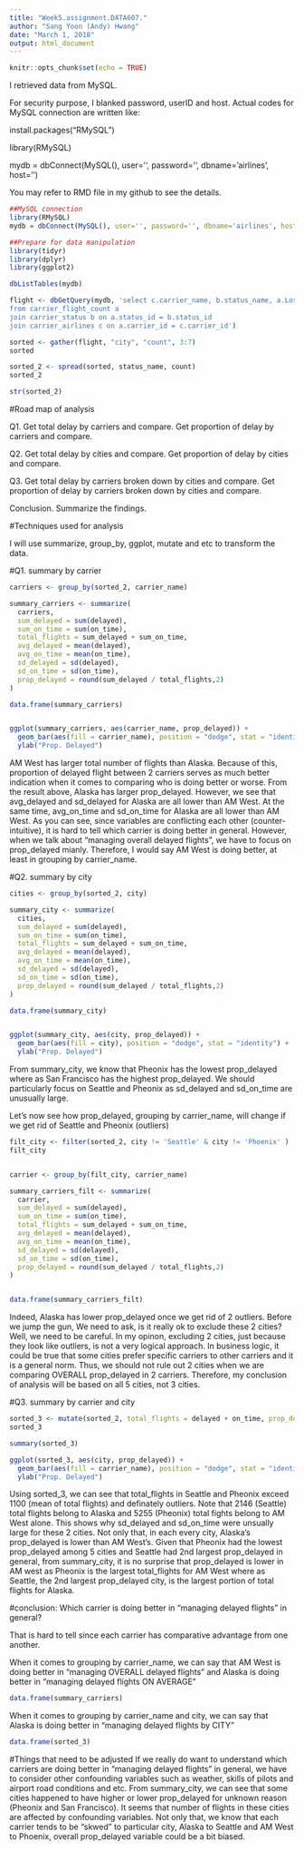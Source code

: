 ---
title: "Week5.assignment.DATA607."
author: "Sang Yoon (Andy) Hwang"
date: "March 1, 2018"
output: html_document
---

```{r setup, include=FALSE}
knitr::opts_chunk$set(echo = TRUE)
```
I retrieved data from MySQL.

For security purpose, I blanked password, userID and host.
Actual codes for MySQL connection are written like:


install.packages("RMySQL")

library(RMySQL)

mydb = dbConnect(MySQL(), user='', password='', dbname='airlines', host='')


You may refer to RMD file in my github to see the details.



```{r prepare, include = FALSE}
##MySQL connection
library(RMySQL)
mydb = dbConnect(MySQL(), user='', password='', dbname='airlines', host='')
```

``` {r lib, include = FALSE}
##Prepare for data manipulation
library(tidyr)
library(dplyr)
library(ggplot2)
```

```{r q}
dbListTables(mydb)

flight <- dbGetQuery(mydb, 'select c.carrier_name, b.status_name, a.Los_Angeles, a.Phoenix, a.San_Diego, a.San_Francisco, a.Seattle
from carrier_flight_count a
join carrier_status b on a.status_id = b.status_id
join carrier_airlines c on a.carrier_id = c.carrier_id')
```

```{r qq}
sorted <- gather(flight, "city", "count", 3:7)
sorted

sorted_2 <- spread(sorted, status_name, count)
sorted_2

str(sorted_2)
```

#Road map of analysis

Q1. Get total delay by carriers and compare. Get proportion of delay by carriers and compare.

Q2. Get total delay by cities and compare. Get proportion of delay by cities and compare.

Q3. Get total delay by carriers broken down by cities and compare. Get proportion of delay by carriers broken down by cities and compare.

Conclusion. Summarize the findings.

#Techniques used for analysis

I will use summarize, group_by, ggplot, mutate and etc to transform the data. 

#Q1. summary by carrier

```{r q1}

carriers <- group_by(sorted_2, carrier_name)

summary_carriers <- summarize(
  carriers, 
  sum_delayed = sum(delayed),
  sum_on_time = sum(on_time), 
  total_flights = sum_delayed + sum_on_time,
  avg_delayed = mean(delayed),
  avg_on_time = mean(on_time),
  sd_delayed = sd(delayed),
  sd_on_time = sd(on_time),
  prop_delayed = round(sum_delayed / total_flights,2)
)

data.frame(summary_carriers)


ggplot(summary_carriers, aes(carrier_name, prop_delayed)) + 
  geom_bar(aes(fill = carrier_name), position = "dodge", stat = "identity") + 
  ylab("Prop. Delayed")

```

AM West has larger total number of flights than Alaska.
Because of this, proportion of delayed flight between 2 carriers serves as much better indication when it comes to comparing who is doing better or worse.
From the result above, Alaska has larger prop_delayed. However, we see that avg_delayed and sd_delayed for Alaska are all lower than AM West.
At the same time, avg_on_time and sd_on_time for Alaska are all lower than AM West.
As you can see, since variables are conflicting each other (counter-intuitive), it is hard to tell which carrier is doing better in general. 
However, when we talk about "managing overall delayed flights", we have to focus on prop_delayed mianly. Therefore, I would say AM West is doing better, at least in grouping by carrier_name.

#Q2. summary by city

```{r q2}

cities <- group_by(sorted_2, city)

summary_city <- summarize(
  cities, 
  sum_delayed = sum(delayed),
  sum_on_time = sum(on_time), 
  total_flights = sum_delayed + sum_on_time,
  avg_delayed = mean(delayed),
  avg_on_time = mean(on_time),
  sd_delayed = sd(delayed),
  sd_on_time = sd(on_time),
  prop_delayed = round(sum_delayed / total_flights,2)
)

data.frame(summary_city)


ggplot(summary_city, aes(city, prop_delayed)) + 
  geom_bar(aes(fill = city), position = "dodge", stat = "identity") + 
  ylab("Prop. Delayed")
```

From summary_city, we know that Pheonix has the lowest prop_delayed where as San Francisco has the highest prop_delayed.
We should particularly focus on Seattle and Pheonix as sd_delayed and sd_on_time are unusually large.

Let's now see how prop_delayed, grouping by carrier_name, will change if we get rid of Seattle and Pheonix (outliers) 

```{r q22}

filt_city <- filter(sorted_2, city != 'Seattle' & city != 'Phoenix' )
filt_city


carrier <- group_by(filt_city, carrier_name)

summary_carriers_filt <- summarize(
  carrier, 
  sum_delayed = sum(delayed),
  sum_on_time = sum(on_time), 
  total_flights = sum_delayed + sum_on_time,
  avg_delayed = mean(delayed),
  avg_on_time = mean(on_time),
  sd_delayed = sd(delayed),
  sd_on_time = sd(on_time),
  prop_delayed = round(sum_delayed / total_flights,2)
)


data.frame(summary_carriers_filt)

```

Indeed, Alaska has lower prop_delayed once we get rid of 2 outliers.
Before we jump the gun, We need to ask, is it really ok to exclude these 2 cities? Well, we need to be careful.
In my opinon, excluding 2 cities, just because they look like outliers, is not a very logical approach.
In business logic, it could be true that some cities prefer specific carriers to other carriers and it is a general norm.
Thus, we should not rule out 2 cities when we are comparing OVERALL prop_delayed in 2 carriers.
Therefore, my conclusion of analysis will be based on all 5 cities, not 3 cities.

#Q3. summary by carrier and city

```{r q3}

sorted_3 <- mutate(sorted_2, total_flights = delayed + on_time, prop_delayed = round (delayed / (delayed + on_time),2))
sorted_3

summary(sorted_3)

ggplot(sorted_3, aes(city, prop_delayed)) + 
  geom_bar(aes(fill = carrier_name), position = "dodge", stat = "identity") + 
  ylab("Prop. Delayed")

```

Using sorted_3, we can see that total_flights in Seattle and Pheonix exceed 1100 (mean of total flights) and definately outliers.
Note that 2146 (Seattle) total flights belong to Alaska and 5255 (Pheonix) total fights belong to AM West alone. This shows why sd_delayed and sd_on_time were unsually large for these 2 cities.
Not only that, in each every city, Alaska's prop_delayed is lower than AM West's.
Given that Pheonix had the lowest prop_delayed among 5 cities and Seattle had 2nd largest prop_delayed in general, from summary_city, it is no surprise that prop_delayed is lower in AM west as Pheonix is the largest total_flights for AM West where as Seattle, the 2nd largest prop_delayed city, is the largest portion of total flights for Alaska.


#conclusion: Which carrier is doing better in "managing delayed flights" in general?

That is hard to tell since each carrier has comparative advantage from one another. 

When it comes to grouping by carrier_name, we can say that AM West is doing better in "managing OVERALL delayed flights" and Alaska is doing better in "managing delayed flights ON AVERAGE"

```{r qqq}
data.frame(summary_carriers)
```
When it comes to grouping by carrier_name and city, we can say that Alaska is doing better in "managing delayed flights by CITY"

```{r qqqq}
data.frame(sorted_3)
```

#Things that need to be adjusted
If we really do want to understand which carriers are doing better in "managing delayed flights" in general, we have to consider other confounding variables such as weather, skills of pilots and airport road conditions and etc.
From summary_city, we can see that some cities happened to have higher or lower prop_delayed for unknown reason (Pheonix and San Francisco). It seems that number of flights in these cities are affected by confounding variables.
Not only that, we know that each carrier tends to be "skwed" to particular city, Alaska to Seattle and AM West to Phoenix, overall prop_delayed variable could be a bit biased.
